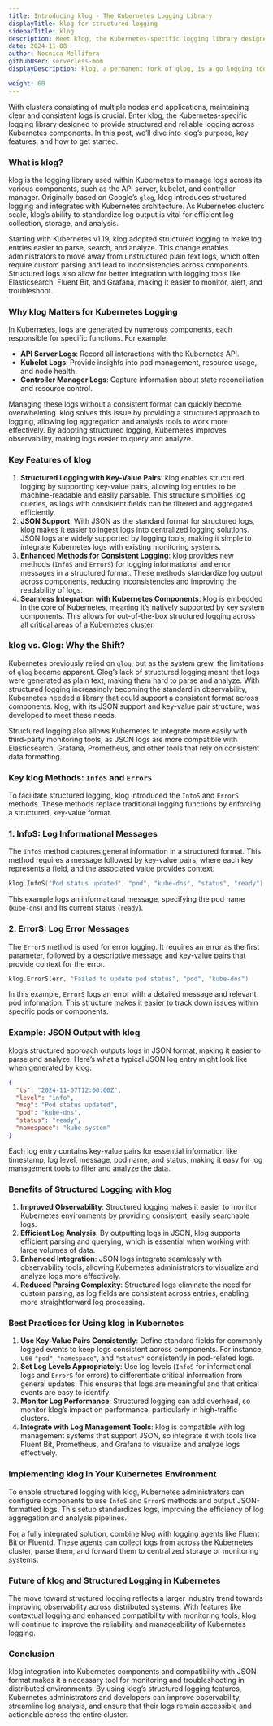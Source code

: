```yaml
---
title: Introducing klog - The Kubernetes Logging Library
displayTitle: klog for structured logging
sidebarTitle: klog
description: Meet klog, the Kubernetes-specific logging library designed to provide structured and reliable logging across Kubernetes components. In this post, we’ll dive into klog’s purpose, key features, and how it’s transforming logging in Kubernetes.
date: 2024-11-08
author: Nocnica Mellifera
githubUser: serverless-mom
displayDescription: klog, a permanent fork of glog, is a go logging tool focused on structured logging in a Kubernetes envrionment.

weight: 60
---
```


With clusters consisting of multiple nodes and applications, maintaining clear and consistent logs is crucial. Enter klog, the Kubernetes-specific logging library designed to provide structured and reliable logging across Kubernetes components. In this post, we’ll dive into klog’s purpose, key features, and how to get started.

### What is klog?

klog is the logging library used within Kubernetes to manage logs across its various components, such as the API server, kubelet, and controller manager. Originally based on Google’s `glog`, klog introduces structured logging and integrates with Kubernetes architecture. As Kubernetes clusters scale, klog’s ability to standardize log output is vital for efficient log collection, storage, and analysis.

Starting with Kubernetes v1.19, klog adopted structured logging to make log entries easier to parse, search, and analyze. This change enables administrators to move away from unstructured plain text logs, which often require custom parsing and lead to inconsistencies across components. Structured logs also allow for better integration with logging tools like Elasticsearch, Fluent Bit, and Grafana, making it easier to monitor, alert, and troubleshoot.

### Why klog Matters for Kubernetes Logging

In Kubernetes, logs are generated by numerous components, each responsible for specific functions. For example:

- **API Server Logs**: Record all interactions with the Kubernetes API.
- **Kubelet Logs**: Provide insights into pod management, resource usage, and node health.
- **Controller Manager Logs**: Capture information about state reconciliation and resource control.

Managing these logs without a consistent format can quickly become overwhelming. klog solves this issue by providing a structured approach to logging, allowing log aggregation and analysis tools to work more effectively. By adopting structured logging, Kubernetes improves observability, making logs easier to query and analyze.

### Key Features of klog

1. **Structured Logging with Key-Value Pairs**:
klog enables structured logging by supporting key-value pairs, allowing log entries to be machine-readable and easily parsable. This structure simplifies log queries, as logs with consistent fields can be filtered and aggregated efficiently.
2. **JSON Support**:
With JSON as the standard format for structured logs, klog makes it easier to ingest logs into centralized logging solutions. JSON logs are widely supported by logging tools, making it simple to integrate Kubernetes logs with existing monitoring systems.
3. **Enhanced Methods for Consistent Logging**:
klog provides new methods (`InfoS` and `ErrorS`) for logging informational and error messages in a structured format. These methods standardize log output across components, reducing inconsistencies and improving the readability of logs.
4. **Seamless Integration with Kubernetes Components**:
klog is embedded in the core of Kubernetes, meaning it’s natively supported by key system components. This allows for out-of-the-box structured logging across all critical areas of a Kubernetes cluster.

### klog vs. Glog: Why the Shift?

Kubernetes previously relied on `glog`, but as the system grew, the limitations of `glog` became apparent. Glog’s lack of structured logging meant that logs were generated as plain text, making them hard to parse and analyze. With structured logging increasingly becoming the standard in observability, Kubernetes needed a library that could support a consistent format across components. klog, with its JSON support and key-value pair structure, was developed to meet these needs.

Structured logging also allows Kubernetes to integrate more easily with third-party monitoring tools, as JSON logs are more compatible with Elasticsearch, Grafana, Prometheus, and other tools that rely on consistent data formatting.

### Key klog Methods: `InfoS` and `ErrorS`

To facilitate structured logging, klog introduced the `InfoS` and `ErrorS` methods. These methods replace traditional logging functions by enforcing a structured, key-value format.

### 1. **InfoS**: Log Informational Messages

The `InfoS` method captures general information in a structured format. This method requires a message followed by key-value pairs, where each key represents a field, and the associated value provides context.

```go
klog.InfoS("Pod status updated", "pod", "kube-dns", "status", "ready")

```

This example logs an informational message, specifying the pod name (`kube-dns`) and its current status (`ready`).

### 2. **ErrorS**: Log Error Messages

The `ErrorS` method is used for error logging. It requires an error as the first parameter, followed by a descriptive message and key-value pairs that provide context for the error.

```go
klog.ErrorS(err, "Failed to update pod status", "pod", "kube-dns")

```

In this example, `ErrorS` logs an error with a detailed message and relevant pod information. This structure makes it easier to track down issues within specific pods or components.

### Example: JSON Output with klog

klog’s structured approach outputs logs in JSON format, making it easier to parse and analyze. Here’s what a typical JSON log entry might look like when generated by klog:

```json
{
  "ts": "2024-11-07T12:00:00Z",
  "level": "info",
  "msg": "Pod status updated",
  "pod": "kube-dns",
  "status": "ready",
  "namespace": "kube-system"
}

```

Each log entry contains key-value pairs for essential information like timestamp, log level, message, pod name, and status, making it easy for log management tools to filter and analyze the data.

### Benefits of Structured Logging with klog

1. **Improved Observability**: Structured logging makes it easier to monitor Kubernetes environments by providing consistent, easily searchable logs.
2. **Efficient Log Analysis**: By outputting logs in JSON, klog supports efficient parsing and querying, which is essential when working with large volumes of data.
3. **Enhanced Integration**: JSON logs integrate seamlessly with observability tools, allowing Kubernetes administrators to visualize and analyze logs more effectively.
4. **Reduced Parsing Complexity**: Structured logs eliminate the need for custom parsing, as log fields are consistent across entries, enabling more straightforward log processing.

### Best Practices for Using klog in Kubernetes

1. **Use Key-Value Pairs Consistently**: Define standard fields for commonly logged events to keep logs consistent across components. For instance, use `"pod"`, `"namespace"`, and `"status"` consistently in pod-related logs.
2. **Set Log Levels Appropriately**: Use log levels (`InfoS` for informational logs and `ErrorS` for errors) to differentiate critical information from general updates. This ensures that logs are meaningful and that critical events are easy to identify.
3. **Monitor Log Performance**: Structured logging can add overhead, so monitor klog’s impact on performance, particularly in high-traffic clusters.
4. **Integrate with Log Management Tools**: klog is compatible with log management systems that support JSON, so integrate it with tools like Fluent Bit, Prometheus, and Grafana to visualize and analyze logs effectively.

### Implementing klog in Your Kubernetes Environment

To enable structured logging with klog, Kubernetes administrators can configure components to use `InfoS` and `ErrorS` methods and output JSON-formatted logs. This setup standardizes logs, improving the efficiency of log aggregation and analysis pipelines.

For a fully integrated solution, combine klog with logging agents like Fluent Bit or Fluentd. These agents can collect logs from across the Kubernetes cluster, parse them, and forward them to centralized storage or monitoring systems.

### Future of klog and Structured Logging in Kubernetes

The move toward structured logging reflects a larger industry trend towards improving observability across distributed systems. With features like contextual logging and enhanced compatibility with monitoring tools, klog will continue to improve the reliability and manageability of Kubernetes logging.

### Conclusion

klog  integration into Kubernetes components and compatibility with JSON format makes it a necessary tool for monitoring and troubleshooting in distributed environments. By using klog’s structured logging features, Kubernetes administrators and developers can improve observability, streamline log analysis, and ensure that their logs remain accessible and actionable across the entire cluster.
